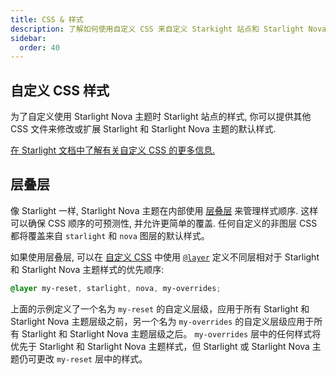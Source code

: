 ```yaml
---
title: CSS & 样式
description: 了解如何使用自定义 CSS 来自定义 Starkight 站点和 Starlight Nova 主题。
sidebar:
  order: 40
---
```


## 自定义 CSS 样式

为了自定义使用 Starlight Nova 主题时 Starlight 站点的样式, 你可以提供其他 CSS 文件来修改或扩展 Starlight 和 Starlight Nova 主题的默认样式.

[在 Starlight 文档中了解有关自定义 CSS 的更多信息.](https://starlight.astro.build/zh-cn/guides/css-and-tailwind/#custom-css-styles)

## 层叠层

像 Starlight 一样, Starlight Nova 主题在内部使用 [层叠层](https://developer.mozilla.org/zh-CN/docs/Learn/CSS/Building_blocks/Cascade_layers) 来管理样式顺序.
这样可以确保 CSS 顺序的可预测性, 并允许更简单的覆盖.
任何自定义的非图层 CSS 都将覆盖来自 `starlight` 和 `nova` 图层的默认样式。

如果使用层叠层, 可以在 [自定义 CSS](https://starlight.astro.build/zh-cn/guides/css-and-tailwind/#custom-css-styles) 中使用 [`@layer`](https://developer.mozilla.org/zh-CN/docs/Web/CSS/@layer) 定义不同层相对于 Starlight 和 Starlight Nova 主题样式的优先顺序:

```css title="src/styles/custom.css" /starlight/ /nova/
@layer my-reset, starlight, nova, my-overrides;
```

上面的示例定义了一个名为 `my-reset` 的自定义层级，应用于所有 Starlight 和 Starlight Nova 主题层级之前，另一个名为 `my-overrides` 的自定义层级应用于所有 Starlight 和 Starlight Nova 主题层级之后。
`my-overrides` 层中的任何样式将优先于 Starlight 和 Starlight Nova 主题样式，但 Starlight 或 Starlight Nova 主题仍可更改 `my-reset` 层中的样式。
